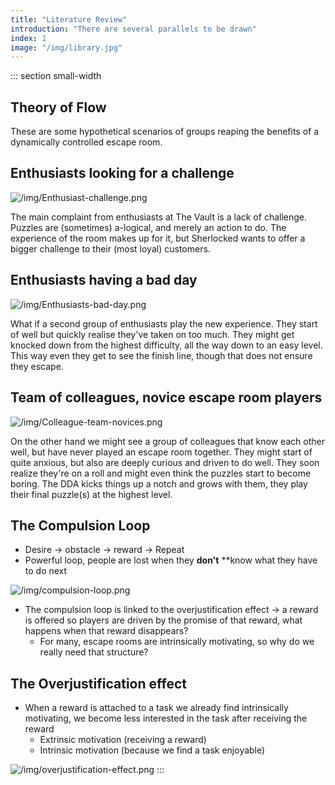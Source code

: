 ```yaml
---
title: "Literature Review"
introduction: "There are several parallels to be drawn"
index: 1
image: "/img/library.jpg"
---
```



::: section small-width

## Theory of Flow

These are some hypothetical scenarios of groups reaping the benefits of a dynamically controlled escape room.

## Enthusiasts looking for a challenge

![/img/Enthusiast-challenge.png](/img/Enthusiast-challenge.png)

The main complaint from enthusiasts at The Vault is a lack of challenge. Puzzles are (sometimes) a-logical, and merely an action to do. The experience of the room makes up for it, but Sherlocked wants to offer a bigger challenge to their (most loyal) customers.

## Enthusiasts having a bad day

![/img/Enthusiasts-bad-day.png](/img/Enthusiasts-bad-day.png)

What if a second group of enthusiasts play the new experience. They start of well but quickly realise they've taken on too much. They might get knocked down from the highest difficulty, all the way down to an easy level. This way even they get to see the finish line, though that does not ensure they escape.

## Team of colleagues, novice escape room players

![/img/Colleague-team-novices.png](/img/Colleague-team-novices.png)

On the other hand we might see a group of colleagues that know each other well, but have never played an escape room together. They might start of quite anxious, but also are deeply curious and driven to do well. They soon realize they're on a roll and might even think the puzzles start to become boring. The DDA kicks things up a notch and grows with them, they play their final puzzle(s) at the highest level.

## The Compulsion Loop

- Desire → obstacle → reward → Repeat
- Powerful loop, people are lost when they **don't** \*\*know what they have to do next

![/img/compulsion-loop.png](/img/compulsion-loop.png)

- The compulsion loop is linked to the overjustification effect → a reward is offered so players are driven by the promise of that reward, what happens when that reward disappears?
  - For many, escape rooms are intrinsically motivating, so why do we really need that structure?

## The Overjustification effect

- When a reward is attached to a task we already find intrinsically motivating, we become less interested in the task after receiving the reward
  - Extrinsic motivation (receiving a reward)
  - Intrinsic motivation (because we find a task enjoyable)

![/img/overjustification-effect.png](/img/overjustification-effect.png)
:::
